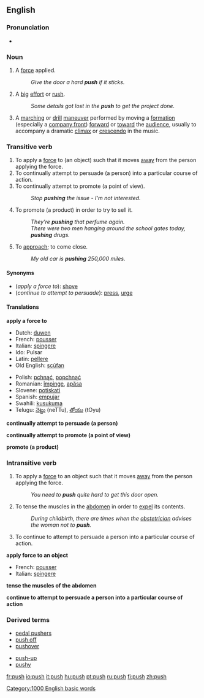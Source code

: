 ==English==

===Pronunciation===
*{{audio|en-us-push.ogg|Audio (US)}}

===Noun===
{{en-noun-reg-es}}

# A [[force]] applied.
#:''Give the door a hard '''push''' if it sticks.''
# A [[big]] [[effort]] or [[rush]].
#:''Some details got lost in the '''push''' to get the project done.''
# A [[marching]] or [[drill]] [[maneuver]] performed by moving a [[formation]] (especially a [[company front]]) [[forward]] or [[toward]] the [[audience]], usually to accompany a dramatic [[climax]] or [[crescendo]] in the music.

===Transitive verb===
{{en-infl-reg-sibilant|push||}}

# To apply a [[force]] to (an object) such that it moves [[away]] from the person applying the force.
# To continually attempt to persuade (a person) into a particular course of action.
# To continually attempt to promote (a point of view).
#:''Stop '''pushing''' the issue - I'm not interested.''
# To promote (a product) in order to try to sell it.
#:''They're '''pushing''' that perfume again.''
#:''There were two men hanging around the school gates today, '''pushing''' drugs.''
# To [[approach]]; to come close.
#:''My old car is '''pushing''' 250,000 miles.''

====Synonyms====
*(''apply a force to''): [[shove]]
*(''continue to attempt to persuade''): [[press]], [[urge]]

====Translations====

'''apply a force to'''
{{top}}
*Dutch: [[duwen]]
*French: [[pousser]]
*Italian: [[spingere]]
*Ido: Pulsar
*Latin: [[pellere]]
*Old English: [[scufan|scūfan]]
{{mid}}
*Polish: [[pchnąć]], [[popchnąć]]
*Romanian: [[împinge]], [[apăsa]]
*Slovene: [[potiskati]]
*Spanish: [[empujar]]
*Swahili: [[kusukuma]]
*Telugu: [[నెట్టు]] (neTTu), [[తోయు]] (tOyu)
{{bottom}}

'''continually attempt to persuade (a person)'''
{{top}}
{{mid}}
{{bottom}}

'''continually attempt to promote (a point of view)'''
{{top}}
{{mid}}
{{bottom}}

'''promote (a product)'''
{{top}}
{{mid}}
{{bottom}}

===Intransitive verb===
{{en-infl-reg-sibilant|push||}}

# To apply a [[force]] to an object such that it moves [[away]] from the person applying the force.
#:''You need to '''push''' quite hard to get this door open.''
# To tense the muscles in the [[abdomen]] in order to [[expel]] its contents.
#:''During childbirth, there are times when the [[obstetrician]] advises the woman not to '''push'''.''
# To continue to attempt to persuade a person into a particular course of action.

'''apply force to an object'''
{{top}}
*French: [[pousser]]
*Italian: [[spingere]]
{{mid}}
{{bottom}}

'''tense the muscles of the abdomen'''
{{top}}
{{mid}}
{{bottom}}

'''continue to attempt to persuade a person into a particular course of action'''
{{top}}
{{mid}}
{{bottom}}

===Derived terms===
{{top}}
*[[pedal pushers]]
*[[push off]]<!--also imperative-->
*[[pushover]]
{{mid}}
*[[push-up]]
*[[pushy]]
{{bottom}}

[[Category:1000 English basic words]]

[[fr:push]]
[[io:push]]
[[it:push]]
[[hu:push]]
[[pt:push]]
[[ru:push]]
[[fi:push]]
[[zh:push]]